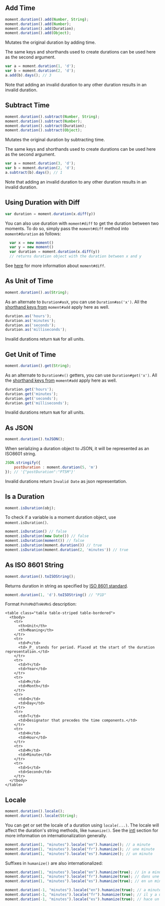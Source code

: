 ## Add Time

```javascript filename="Firma del método"
moment.duration().add(Number, String);
moment.duration().add(Number);
moment.duration().add(Duration);
moment.duration().add(Object);
```

Mutates the original duration by adding time.

The same keys and shorthands used to create durations can be used here as the second argument.

```javascript
var a = moment.duration(1, 'd');
var b = moment.duration(2, 'd');
a.add(b).days(); // 3
```

Note that adding an invalid duration to any other duration results in an invalid
duration.

## Subtract Time

```javascript filename="Firma del método"
moment.duration().subtract(Number, String);
moment.duration().subtract(Number);
moment.duration().subtract(Duration);
moment.duration().subtract(Object);
```

Mutates the original duration by subtracting time.

The same keys and shorthands used to create durations can be used here as the second argument.

```javascript
var a = moment.duration(3, 'd');
var b = moment.duration(2, 'd');
a.subtract(b).days(); // 1
```

Note that adding an invalid duration to any other duration results in an invalid
duration.

## Using Duration with Diff

```javascript filename="Firma del método"
var duration = moment.duration(x.diff(y))
```

You can also use duration with `moment#diff` to get the duration between two moments. To do so, simply pass the `moment#diff` method into `moment#duration` as follows:

```javascript
  var x = new moment()
  var y = new moment()
  var duration = moment.duration(x.diff(y))
  // returns duration object with the duration between x and y
```

See [here](#/displaying/difference/) for more information about `moment#diff`.

## As Unit of Time

```javascript filename="Firma del método"
moment.duration().as(String);
```

As an alternate to `Duration#asX`, you can use `Duration#as('x')`. All the [shorthand keys from](#/manipulating/add/) `moment#add` apply here as well.

```javascript
duration.as('hours');
duration.as('minutes');
duration.as('seconds');
duration.as('milliseconds');
```

Invalid durations return `NaN` for all units.

## Get Unit of Time

```javascript filename="Firma del método"
moment.duration().get(String);
```

As an alternate to `Duration#x()` getters, you can use `Duration#get('x')`. All the [shorthand keys from](#/manipulating/add/) `moment#add` apply here as well.

```javascript
duration.get('hours');
duration.get('minutes');
duration.get('seconds');
duration.get('milliseconds');
```

Invalid durations return `NaN` for all units.

## As JSON

```javascript filename="Firma del método"
moment.duration().toJSON();
```

When serializing a duration object to JSON, it will be represented as an
ISO8601 string.

```javascript
JSON.stringify({
    postDuration : moment.duration(5, 'm')
}); // '{"postDuration":"PT5M"}'
```

Invalid durations return `Invalid Date` as json representation.

## Is a Duration

```javascript filename="Firma del método"
moment.isDuration(obj);
```

To check if a variable is a moment duration object, use `moment.isDuration()`.

```javascript
moment.isDuration() // false
moment.isDuration(new Date()) // false
moment.isDuration(moment()) // false
moment.isDuration(moment.duration()) // true
moment.isDuration(moment.duration(2, 'minutes')) // true
```

## As ISO 8601 String

```javascript filename="Firma del método"
moment.duration().toISOString();
```

Returns duration in string as specified by [ISO 8601 standard](https://en.wikipedia.org/wiki/ISO_8601#Durations).

```javascript
moment.duration(1, 'd').toISOString() // "P1D"
```

Format ``PnYnMnDTnHnMnS`` description:

```
<table class="table table-striped table-bordered">
  <tbody>
    <tr>
      <th>Unit</th>
      <th>Meaning</th>
    </tr>
    <tr>
      <td>P</td>
      <td>_P_ stands for period. Placed at the start of the duration representation.</td>
    </tr>
    <tr>
      <td>Y</td>
      <td>Year</td>
    </tr>
    <tr>
      <td>M</td>
      <td>Month</td>
    </tr>
    <tr>
      <td>D</td>
      <td>Day</td>
    </tr>
    <tr>
      <td>T</td>
      <td>Designator that precedes the time components.</td>
    </tr>
    <tr>
      <td>H</td>
      <td>Hour</td>
    </tr>
    <tr>
      <td>M</td>
      <td>Minute</td>
    </tr>
    <tr>
      <td>S</td>
      <td>Second</td>
    </tr>
  </tbody>
</table>
```

## Locale

```javascript filename="Firma del método"
moment.duration().locale();
moment.duration().locale(String);
```

You can get or set the locale of a duration using `locale(...)`. The locale will affect the duration's string methods, like `humanize()`. See the [intl](#/i18n/) section for more information on internationalization generally.

```javascript
moment.duration(1, "minutes").locale("en").humanize(); // a minute
moment.duration(1, "minutes").locale("fr").humanize(); // une minute
moment.duration(1, "minutes").locale("es").humanize(); // un minuto
```

Suffixes in `humanize()` are also internationalized:

```javascript
moment.duration(1, "minutes").locale("en").humanize(true); // in a minute
moment.duration(1, "minutes").locale("fr").humanize(true); // dans une minute
moment.duration(1, "minutes").locale("es").humanize(true); // en un minuto

moment.duration(-1, "minutes").locale("en").humanize(true); // a minute ago
moment.duration(-1, "minutes").locale("fr").humanize(true); // il y a une minute
moment.duration(-1, "minutes").locale("es").humanize(true); // hace un minuto
```

